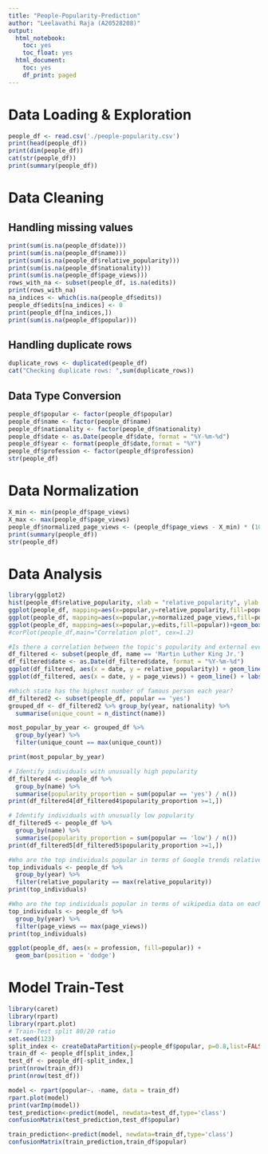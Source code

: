 ```yaml
---
title: "People-Popularity-Prediction"
author: "Leelavathi Raja (A20528208)"
output:
  html_notebook:
    toc: yes
    toc_float: yes
  html_document:
    toc: yes
    df_print: paged
---
```

# Data Loading & Exploration
```r
people_df <- read.csv('./people-popularity.csv')
print(head(people_df))
print(dim(people_df))
cat(str(people_df))
print(summary(people_df))
```
# Data Cleaning
## Handling missing values
```r
print(sum(is.na(people_df$date)))
print(sum(is.na(people_df$name)))
print(sum(is.na(people_df$relative_popularity)))
print(sum(is.na(people_df$nationality)))
print(sum(is.na(people_df$page_views)))
rows_with_na <- subset(people_df, is.na(edits))
print(rows_with_na)
na_indices <- which(is.na(people_df$edits))
people_df$edits[na_indices] <- 0
print(people_df[na_indices,])
print(sum(is.na(people_df$popular)))
```
## Handling duplicate rows
```r
duplicate_rows <- duplicated(people_df)
cat("Checking duplicate rows: ",sum(duplicate_rows))
```
## Data Type Conversion
```r
people_df$popular <- factor(people_df$popular)
people_df$name <- factor(people_df$name)
people_df$nationality <- factor(people_df$nationality)
people_df$date <- as.Date(people_df$date, format = "%Y-%m-%d")
people_df$year <- format(people_df$date,format = "%Y")
people_df$profession <- factor(people_df$profession)
str(people_df)
```
# Data Normalization
```r
X_min <- min(people_df$page_views)
X_max <- max(people_df$page_views)
people_df$normalized_page_views <- (people_df$page_views - X_min) * (100 / (X_max - X_min))
print(summary(people_df))
str(people_df)
```
# Data Analysis
```r
library(ggplot2)
hist(people_df$relative_popularity, xlab = "relative_popularity", ylab = "Frequency", main="Histogram - relative_popularity")
ggplot(people_df, mapping=aes(x=popular,y=relative_popularity,fill=popular))+geom_boxplot()
ggplot(people_df, mapping=aes(x=popular,y=normalized_page_views,fill=popular))+geom_boxplot()
ggplot(people_df, mapping=aes(x=popular,y=edits,fill=popular))+geom_boxplot()
#corPlot(people_df,main="Correlation plot", cex=1.2)

#Is there a correlation between the topic's popularity and external events or news?
df_filtered <- subset(people_df, name == 'Martin Luther King Jr.')
df_filtered$date <- as.Date(df_filtered$date, format = "%Y-%m-%d")
ggplot(df_filtered, aes(x = date, y = relative_popularity)) + geom_line() + labs(title = "Line Graph for Martin Luther King Jr.", x = "Year", y = "relative_popularity")
ggplot(df_filtered, aes(x = date, y = page_views)) + geom_line() + labs(title = "Line Graph for Martin Luther King Jr.", x = "Year", y = "page_views")

#Which state has the highest number of famous person each year? 
df_filtered2 <- subset(people_df, popular == 'yes')
grouped_df <- df_filtered2 %>% group_by(year, nationality) %>% 
  summarise(unique_count = n_distinct(name))

most_popular_by_year <- grouped_df %>%
  group_by(year) %>%
  filter(unique_count == max(unique_count))

print(most_popular_by_year)

# Identify individuals with unusually high popularity
df_filtered4 <- people_df %>%
  group_by(name) %>%
  summarise(popularity_proportion = sum(popular == 'yes') / n())
print(df_filtered4[df_filtered4$popularity_proportion >=1,])

# Identify individuals with unusually low popularity
df_filtered5 <- people_df %>%
  group_by(name) %>%
  summarise(popularity_proportion = sum(popular == 'low') / n())
print(df_filtered5[df_filtered5$popularity_proportion >=1,])

#Who are the top individuals popular in terms of Google trends relative popularity on each year
top_individuals <- people_df %>%
  group_by(year) %>%
  filter(relative_popularity == max(relative_popularity))
print(top_individuals)

#Who are the top individuals popular in terms of wikipedia data on each year
top_individuals <- people_df %>%
  group_by(year) %>%
  filter(page_views == max(page_views))
print(top_individuals)

ggplot(people_df, aes(x = profession, fill=popular)) +
  geom_bar(position = 'dodge')
```
# Model Train-Test
```r
library(caret)
library(rpart)
library(rpart.plot)
# Train-Test split 80/20 ratio
set.seed(123)
split_index <- createDataPartition(y=people_df$popular, p=0.8,list=FALSE)
train_df <- people_df[split_index,]
test_df <- people_df[-split_index,]
print(nrow(train_df))
print(nrow(test_df))

model <- rpart(popular~. -name, data = train_df)
rpart.plot(model)
print(varImp(model))
test_prediction<-predict(model, newdata=test_df,type='class')
confusionMatrix(test_prediction,test_df$popular)

train_prediction<-predict(model, newdata=train_df,type='class')
confusionMatrix(train_prediction,train_df$popular)
```